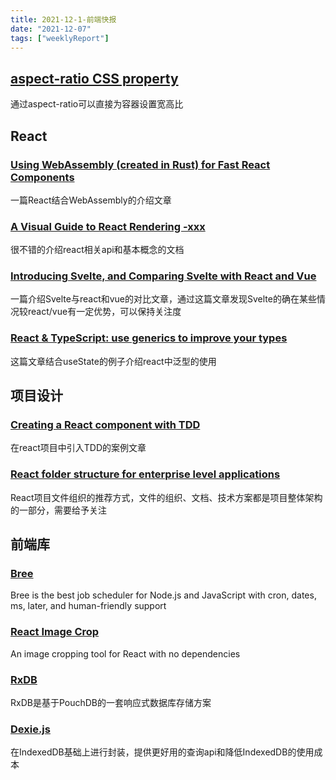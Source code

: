 ```yaml
---
title: 2021-12-1-前端快报
date: "2021-12-07"  
tags: ["weeklyReport"]
---
```


## [aspect-ratio CSS property](https://web.dev/aspect-ratio/)
通过aspect-ratio可以直接为容器设置宽高比  
## React  
### [Using WebAssembly (created in Rust) for Fast React Components](https://www.joshfinnie.com/blog/using-webassembly-created-in-rust-for-fast-react-components/)
一篇React结合WebAssembly的介绍文章  
### [A Visual Guide to React Rendering -xxx](https://alexsidorenko.com/)  
很不错的介绍react相关api和基本概念的文档  
### [Introducing Svelte, and Comparing Svelte with React and Vue](https://joshcollinsworth.com/blog/introducing-svelte-comparing-with-react-vue)
一篇介绍Svelte与react和vue的对比文章，通过这篇文章发现Svelte的确在某些情况较react/vue有一定优势，可以保持关注度

### [React & TypeScript: use generics to improve your types](https://devtrium.com/posts/react-typescript-using-generics-in-react)
这篇文章结合useState的例子介绍react中泛型的使用

## 项目设计  
### [Creating a React component with TDD](https://dev.to/mbarzeev/creating-a-react-component-with-tdd-2jn8)
在react项目中引入TDD的案例文章

### [React folder structure for enterprise level applications](https://engineering.udacity.com/react-folder-structure-for-enterprise-level-applications-f8384eff162b)
React项目文件组织的推荐方式，文件的组织、文档、技术方案都是项目整体架构的一部分，需要给予关注

## 前端库
### [Bree](https://github.com/breejs/bree)
Bree is the best job scheduler for Node.js and JavaScript with cron, dates, ms, later, and human-friendly support

### [React Image Crop](https://github.com/DominicTobias/react-image-crop)
An image cropping tool for React with no dependencies

### [RxDB](https://github.com/pubkey/rxdb)  
RxDB是基于PouchDB的一套响应式数据库存储方案

### [Dexie.js](https://github.com/dexie/Dexie.js)  
在IndexedDB基础上进行封装，提供更好用的查询api和降低IndexedDB的使用成本